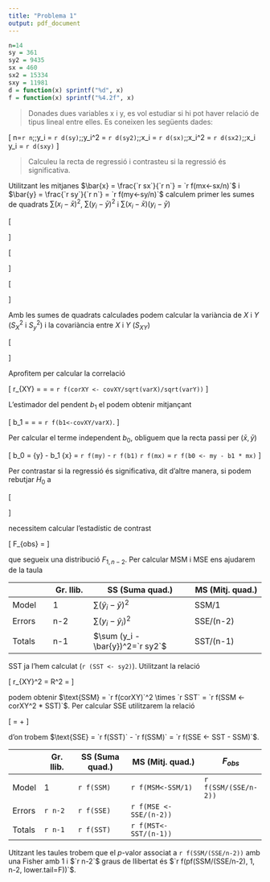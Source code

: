 ```yaml
---
title: "Problema 1"
output: pdf_document
---
```


```r
n=14
sy = 361
sy2 = 9435
sx = 460
sx2 = 15334
sxy = 11981
d = function(x) sprintf("%d", x)
f = function(x) sprintf("%4.2f", x)
```

> Donades dues variables x i y, es vol estudiar si hi pot haver relació de tipus lineal entre elles. Es coneixen les següents dades: 

\[
n=`r n`;\;\sum y_i = `r d(sy)`;\;\sum y_i^2 = `r d(sy2)`;\;\sum x_i = `r d(sx)`;\;\sum x_i^2 = `r d(sx2)`;\;\sum x_i y_i = `r d(sxy)`
\]

> Calculeu la recta de regressió i contrasteu si la regressió és significativa.

Utilitzant les mitjanes $\bar{x} = \frac{`r sx`}{`r n`} = `r f(mx<-sx/n)`$ i $\bar{y} = \frac{`r sy`}{`r n`} = `r f(my<-sy/n)`$ calculem primer les sumes de quadrats $\sum (x_i-\bar{x})^2$, $\sum (y_i-\bar{y})^2$ i $\sum (x_i-\bar{x})(y_i-\bar{y})$

\[
\begin{array}{rcl}
\sum (x_i-\bar{x})^2 &=& \sum x_i^2 - 2 x_i \bar{x} + \bar{x}^2 \\
&=& \sum x_i^2 - \sum 2 x_i \bar{x} + \sum \bar{x}^2 \\
&=& \sum x_i^2 - 2 \bar{x} \sum x_i + n \bar{x}^2 \\
&=& `r d(sx2)` - 2 \times `r f(mx)` \times `r d(sx)` + `r n` \times `r f(mx)`^2 \\
&=& `r f(sx2c <- sx2 - 2 * mx * sx + n * mx^2)`
\end{array}
\]

\[
\begin{array}{rcl}
\sum (y_i-\bar{y})^2 &=& \sum y_i^2 - 2 y_i \bar{y} + \bar{y}^2 \\
&=& \sum y_i^2 - \sum 2 y_i \bar{y} + \sum \bar{y}^2 \\
&=& \sum y_i^2 - 2 \bar{y} \sum y_i + n \bar{y}^2 \\
&=& `r d(sy2)` - 2 \times `r f(my)` \times `r d(sy)` + `r n` \times `r f(my)`^2 \\
&=& `r f(sy2c <- sy2 - 2 * my * sy + n * my^2)`
\end{array}
\]

\[
\begin{array}{rcl}
\sum (x_i-\bar{x})(y_i-\bar{y}) &=& \sum x_i y_i - x_i \bar{y} - \bar{x} y_i + \bar{x}\bar{y} \\
&=& \sum x_i y_i - \sum x_i \bar{y} - \sum \bar{x} y_i + \sum \bar{x}\bar{y} \\
&=& \sum x_i y_i - \bar{y} \sum x_i - \bar{x} \sum y_i + n \bar{x}\bar{y} \\
&=& `r d(sxy)` - `r f(my)` \times `r d(sx)` - `r f(mx)` \times `r d(sy)` + `r n` \times `r f(mx)` \times `r f(my)` \\
&=& `r f(sxyc <- sxy - my * sx - mx * sy + n * mx * my)`.
\end{array}
\]


Amb les sumes de quadrats calculades podem calcular la variància de $X$ i  $Y$ ($S_X^2$ i $S_y^2$) i la covariància entre $X$ i $Y$ ($S_{XY}$)

\[
\begin{array}{l}
S_X^2 = \frac{\sum (x_i-\bar{x})^2}{n-1} = \frac{`r f(sx2c)`}{`r n-1`} = `r f(varX <- sx2c/(n-1))`;\\
S_Y^2 = \frac{\sum (y_i-\bar{y})^2}{n-1} = \frac{`r f(sy2c)`}{`r n-1`} = `r f(varY <- sy2c/(n-1))`;\\
S_{XY} = \frac{\sum (x_i-\bar{x})(y_i-\bar{y})}{n-1} = \frac{`r f(sxyc)`}{`r n-1`} = `r f(covXY <- sxyc/(n-1))`;\\
\end{array}
\]

Aprofitem per calcular la correlació

\[
r_{XY} = \frac{S_{XY}}{S_X S_Y} = \frac{`r f(covXY)`}{\sqrt{ `r f(varX)` } \sqrt{`r f(varY)`}} = `r f(corXY <- covXY/sqrt(varX)/sqrt(varY))`
\]

L'estimador del pendent $b_1$ el podem obtenir mitjançant

\[
b_1 = \frac{S_{XY}}{S_X} = \frac{`r f(covXY)`}{`r f(varX)`} = `r f(b1<-covXY/varX) `.
\]

Per calcular el terme independent $b_0$, obliguem que la recta passi per $(\bar{x}, \bar{y})$

\[
b_0 = \bar{y} - b_1 \bar{x} = `r f(my)` - `r f(b1)` \times `r f(mx)` = `r f(b0 <- my - b1 * mx)`
\]

Per contrastar si la regressió és significativa, dit d'altre manera, si podem rebutjar $H_0$ a

\[
\begin{array}{rcl}
H_0 &:& \text{La regressió \emph{no} és significativa}  \\
H_1 &:& \text{La regessió és significativa}
\end{array}
\]

necessitem calcular l'estadístic de contrast

\[
F_{obs} = \frac{MSM}{MSE}
\]

que segueix una distribució $F_{1, n-2}$. Per calcular MSM i MSE ens ajudarem de la taula

|            |  Gr. llib. |  SS (Suma quad.)             |  MS (Mitj. quad.)   |
|------------|------------|------------------------------|---------------------|
| Model      |    1       | $\sum (\hat{y}_i-\bar{y})^2$ |          SSM/1      |
| Errors     |    n-2     | $\sum (y_i-\hat{y}_i)^2$     |          SSE/(n-2)  |
| Totals     |    n-1     | $\sum (y_i - \bar{y})^2=`r sy2`$     |          SST/(n-1)  |

SST ja l'hem calculat (`r (SST <- sy2)`). Utilitzant la relació

\[
r_{XY}^2 = R^2 = \frac{\text{SSM}}{\text{SST}}
\]

podem obtenir $\text{SSM} = `r f(corXY)`^2 \times `r SST` = `r f(SSM <- corXY^2 * SST)`$. Per calcular SSE utilitzarem la relació

\[
\text{SST} = \text{SSM} + \text{SSE}
\]

d'on trobem $\text{SSE} = `r f(SST)` - `r f(SSM)` = `r f(SSE <- SST - SSM)`$.


|         |  Gr. llib. |  SS (Suma quad.)  |  MS (Mitj. quad.)   |  $F_{obs}$  |
|---------|------------|-------------------|---------------------------|------------------|
| Model   |    1       |  `r f(SSM)`       |    `r f(MSM<-SSM/1)`      |  `r f(SSM/(SSE/n-2))`  |
| Errors  |  `r n-2`   |  `r f(SSE)`       |    `r f(MSE <- SSE/(n-2))`|                  |
| Totals  |  `r n-1`   |  `r f(SST)`       |    `r f(MST<-SST/(n-1))`  |                  |

Utitzant les taules trobem que el $p$-valor associat a `r f(SSM/(SSE/n-2))` amb una Fisher amb $1$ i $`r n-2`$ graus de llibertat és $`r f(pf(SSM/(SSE/n-2), 1, n-2, lower.tail=F))`$.
